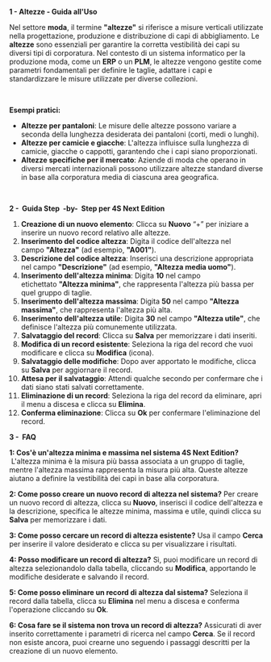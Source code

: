 **1 - Altezze - Guida all'Uso**

Nel settore **moda**, il termine **"altezze"** si riferisce a misure verticali utilizzate nella progettazione, produzione e distribuzione di capi di abbigliamento. Le **altezze** sono essenziali per garantire la corretta vestibilità dei capi su diversi tipi di corporatura. Nel contesto di un sistema informatico per la produzione moda, come un **ERP** o un **PLM**, le altezze vengono gestite come parametri fondamentali per definire le taglie, adattare i capi e standardizzare le misure utilizzate per diverse collezioni.

 

**Esempi pratici:**

* **Altezze per pantaloni**: Le misure delle altezze possono variare a seconda della lunghezza desiderata dei pantaloni (corti, medi o lunghi).
* **Altezze per camicie e giacche**: L'altezza influisce sulla lunghezza di camicie, giacche o cappotti, garantendo che i capi siano proporzionati.
* **Altezze specifiche per il mercato**: Aziende di moda che operano in diversi mercati internazionali possono utilizzare altezze standard diverse in base alla corporatura media di ciascuna area geografica.

 

**2 -  Guida Step  -by-  Step per 4S Next Edition**

1. **Creazione di un nuovo elemento**: Clicca su **Nuovo** “+” per iniziare a inserire un nuovo record relativo alle altezze.
2. **Inserimento del codice altezza**: Digita il codice dell'altezza nel campo **"Altezza"** (ad esempio, **"A001"**).
3. **Descrizione del codice altezza**: Inserisci una descrizione appropriata nel campo **"Descrizione"** (ad esempio, **"Altezza media uomo"**).
4. **Inserimento dell'altezza minima**: Digita **10** nel campo etichettato **"Altezza minima"**, che rappresenta l'altezza più bassa per quel gruppo di taglie.
5. **Inserimento dell'altezza massima**: Digita **50** nel campo **"Altezza massima"**, che rappresenta l'altezza più alta.
6. **Inserimento dell'altezza utile**: Digita **30** nel campo **"Altezza utile"**, che definisce l'altezza più comunemente utilizzata.
7. **Salvataggio del record**: Clicca su **Salva** per memorizzare i dati inseriti.
8. **Modifica di un record esistente**: Seleziona la riga del record che vuoi modificare e clicca su **Modifica** (icona).
9. **Salvataggio delle modifiche**: Dopo aver apportato le modifiche, clicca su **Salva** per aggiornare il record.
10. **Attesa per il salvataggio**: Attendi qualche secondo per confermare che i dati siano stati salvati correttamente.
11. **Eliminazione di un record**: Seleziona la riga del record da eliminare, apri il menu a discesa e clicca su **Elimina**.
12. **Conferma eliminazione**: Clicca su **Ok** per confermare l'eliminazione del record.

**3 -  FAQ**

**1: Cos'è un'altezza minima e massima nel sistema 4S Next Edition?**  L'altezza minima è la misura più bassa associata a un gruppo di taglie, mentre l'altezza massima rappresenta la misura più alta. Queste altezze aiutano a definire la vestibilità dei capi in base alla corporatura.

**2: Come posso creare un nuovo record di altezza nel sistema?** Per creare un nuovo record di altezza, clicca su **Nuovo**, inserisci il codice dell'altezza e la descrizione, specifica le altezze minima, massima e utile, quindi clicca su **Salva** per memorizzare i dati.

**3: Come posso cercare un record di altezza esistente?** Usa il campo **Cerca** per inserire il valore desiderato e clicca su per visualizzare i risultati.

**4: Posso modificare un record di altezza?** Sì, puoi modificare un record di altezza selezionandolo dalla tabella, cliccando su **Modifica**, apportando le modifiche desiderate e salvando il record.

**5: Come posso eliminare un record di altezza dal sistema?** Seleziona il record dalla tabella, clicca su **Elimina** nel menu a discesa e conferma l'operazione cliccando su **Ok**.

**6: Cosa fare se il sistema non trova un record di altezza?** Assicurati di aver inserito correttamente i parametri di ricerca nel campo **Cerca**. Se il record non esiste ancora, puoi crearne uno seguendo i passaggi descritti per la creazione di un nuovo elemento.
